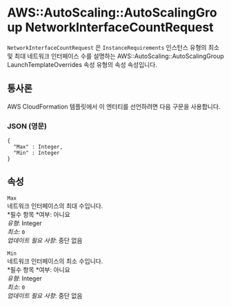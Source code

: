 # AWS::AutoScaling::AutoScalingGroup NetworkInterfaceCountRequest

`NetworkInterfaceCountRequest` 은 `InstanceRequirements` 인스턴스 유형의 최소 및 최대 네트워크 인터페이스 수를 설명하는 AWS::AutoScaling::AutoScalingGroup LaunchTemplateOverrides 속성 유형의 속성 속성입니다.

## 통사론

AWS CloudFormation 템플릿에서 이 엔터티를 선언하려면 다음 구문을 사용합니다.

### JSON (영문)

```
{
  "Max" : Integer,
  "Min" : Integer
}
```

## 속성

`Max`  
네트워크 인터페이스의 최대 수입니다.  
*필수 항목 *여부: 아니요  
_유형_: Integer  
_최소_: `0`  
_업데이트 필요 사항_: 중단 없음

`Min`  
네트워크 인터페이스의 최소 수입니다.  
*필수 항목 *여부: 아니요  
_유형_: Integer  
_최소_: `0`  
_업데이트 필요 사항_: 중단 없음
